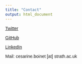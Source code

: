 ```yaml
---
title: "Contact"
output: html_document
---
```


<head>
<style>
body {
  font-family: 'Trebuchet MS', sans-serif;
}
</style>
</head>
<body>


[Twitter](https://twitter.com/BoinetCesarine)
 
[GitHub](https://github.com/cesarine-boinet)

[LinkedIn](https://www.linkedin.com/in/cesarine-boinet)
 
 Mail: cesarine.boinet [at] strath.ac.uk